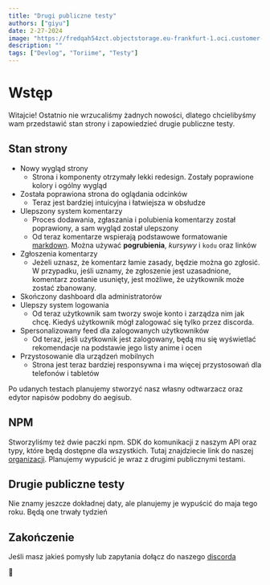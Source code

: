 ```yaml
---
title: "Drugi publiczne testy"
authors: ["giyu"]
date: 2-27-2024
image: "https://fredqah54zct.objectstorage.eu-frankfurt-1.oci.customer-oci.com/n/fredqah54zct/b/toriime/o/blog-1.jpg"
description: ""
tags: ["Devlog", "Toriime", "Testy"]
---
```


# Wstęp

Witajcie! Ostatnio nie wrzucaliśmy żadnych nowości, dlatego chcielibyśmy wam przedstawić stan strony i zapowiedzieć drugie publiczne testy.

## Stan strony

- Nowy wygląd strony
    - Strona i komponenty otrzymały lekki redesign. Zostały poprawione kolory i ogólny wygląd
- Została poprawiona strona do oglądania odcinków
    - Teraz jest bardziej intuicyjna i łatwiejsza w obsłudze
- Ulepszony system komentarzy
    - Proces dodawania, zgłaszania i polubienia komentarzy został poprawiony, a sam wygląd został ulepszony
    - Od teraz komentarze wspierają podstawowe formatowanie [markdown](https://www.markdownguide.org/basic-syntax/). Można używać **pogrubienia**, *kursywy* i `kodu` oraz linków
- Zgłoszenia komentarzy
    - Jeżeli uznasz, że komentarz łamie zasady, będzie można go zgłosić.
  W przypadku, jeśli uznamy, że zgłoszenie jest uzasadnione, komentarz zostanie usunięty, jest możliwe, że użytkownik może zostać zbanowany.
- Skończony dashboard dla administratorów
- Ulepszy system logowania
    - Od teraz użytkownik sam tworzy swoje konto i zarządza nim jak chcę. Kiedyś użytkownik mógł zalogować się tylko przez discorda.
- Spersonalizowany feed dla zalogowanych użytkowników
    - Od teraz, jeśli użytkownik jest zalogowany, będą mu się wyświetlać rekomendacje na podstawie jego listy anime i ocen
- Przystosowanie dla urządzeń mobilnych
    - Strona jest teraz bardziej responsywna i ma więcej przystosowań dla telefonów i tabletów

Po udanych testach planujemy stworzyć nasz własny odtwarzacz oraz edytor napisów podobny do aegisub.

## NPM
Stworzyliśmy też dwie paczki npm. SDK do komunikacji z naszym API oraz typy, które będą dostępne dla wszystkich.
Tutaj znajdziecie link do naszej [organizacji](https://www.npmjs.com/org/toriime).
Planujemy wypuścić je wraz z drugimi publicznymi testami.


## Drugie publiczne testy

Nie znamy jeszcze dokładnej daty, ale planujemy je wypuścić do maja tego roku. Będą one trwały tydzień

## Zakończenie

Jeśli masz jakieś pomysły lub zapytania dołącz do naszego [discorda](https://discord.gg/DbKuMPY2Mr)

💜